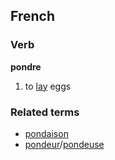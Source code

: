 ==French==
===Verb===
'''pondre'''

# to [[lay]] eggs

===Related terms===
*[[pondaison]]
*[[pondeur]]/[[pondeuse]]